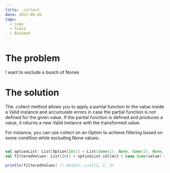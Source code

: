 ```yaml
---
title: .collect
date: 2023-08-26
tags:
  - Code
  - Scala
  - Backend
---
```


# The problem

I want to exclude a bunch of Nones

# The solution

The .collect method allows you to apply a partial function to the value inside a Valid instance and accumulate errors in case the partial function is not defined for the given value. If the partial function is defined and produces a value, it returns a new Valid instance with the transformed value.

For instance, you can use collect on an Option to achieve filtering based on some condition while excluding None values:

```scala

val optionList: List[Option[Int]] = List(Some(1), None, Some(2), None, Some(3))
val filteredValues: List[Int] = optionList.collect { case Some(value) => value }

println(filteredValues) // Output: List(1, 2, 3)

```
